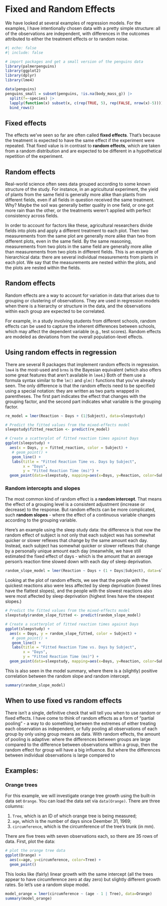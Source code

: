 # Fixed and Random Effects

We have looked at several examples of regression models. For the examples, I have intentionally chosen data with a pretty simple structure: all of the observations are independent, with differences in the outcomes attributed to either the treatment effects or to random noise.

```r
#| echo: false
#| include: false

# import packages and get a small version of the penguins data
library(palmerpenguins)
library(ggplot2)
library(dplyr)
library(lme4)

data(penguins)
penguins_small = subset(penguins, !is.na(body_mass_g)) |>
  split(f=~species) |>
  lapply(function(x) subset(x, c(rep(TRUE, 5), rep(FALSE, nrow(x)-5)))) |>
  bind_rows()
```


## Fixed effects

The effects we've seen so far are often called **fixed effects**. That's
because the treatment is expected to have the same effect if the experiment
were repeated. That fixed value is in contrast to **random effects**, which are
taken from a random distribution and are expected to be different in a
hypothetical repetition of the experiment.

<!-- FIXME: Same header appears twice. -->

## Random effects

Real-world science often sees data grouped according to some known structure of
the study. For instance, in an agricultural experiment, the yield of plants
from the same field is generally more alike than plants from different fields,
even if all fields in question received the same treatment. Why? Maybe the soil
was generally better quality in one field, or one got more rain than the other,
or the treatments weren't applied with perfect consistency across fields.

In order to account for factors like these, agricultural researchers divide
fields into plots and apply a different treatment to each plot. Then two
measurements from the same plot are generally more alike than two from
different plots, even in the same field. By the same reasoning, measurements
from two plots in the same field are generally more alike than measurements
from two plots in different fields. This is an example of hierarchical data:
there are several individual measurements from plants in each plot. We say that
the measurements are nested within the plots, and the plots are nested within
the fields. 


## Random effects

Random effects are a way to account for variation in data that arises due to grouping or clustering of observations. They are used in regression models when there is a hierarchy or structure in the data, and the observations within each group are expected to be correlated.

For example, in a study involving students from different schools, random effects can be used to capture the inherent differences between schools, which may affect the dependent variable (e.g., test scores). Random effects are modeled as deviations from the overall population-level effects.


## Using random effects in regression

There are several R packages that implement random effects in regression.
`lme4` is the most-used and `brms` is the Bayesian equivalent (which also
offers some great features that aren't available in `lme4`.) Both of them use a
formula syntax similar to the `lm()` and `glm()` functions that you've already
seen. The only difference is that the random effects need to be specified using
a special notation: they are written as two parts wrapped in parentheses. The
first part indicates the effect that changes with the grouping factor, and the
second part indicates what variable is the grouping factor.

```r
re_model = lmer(Reaction ~ Days + (1|Subject), data=sleepstudy)
```


```r
# Predict the fitted values from the mixed-effects model
sleepstudy$fitted_reaction <- predict(re_model)

# Create a scatterplot of fitted reaction times against Days
ggplot(sleepstudy) +
  aes(x = Days, y = fitted_reaction, color = Subject) +
   # geom_point() +
   geom_line() +
   labs(title = "Fitted Reaction Time vs. Days by Subject",
        x = "Days",
        y = "Fitted Reaction Time (ms)") +
  geom_point(data=sleepstudy, mapping=aes(x=Days, y=Reaction, color=Subject))
```


### Random intercepts and slopes

The most common kind of random effect is a **random intercept**. That means the
effect of a grouping level is a consistent adjustment (increase or decrease) to
the response. But random effects can be more complicated, such **random
slopes** - where the effect of a continuous variable changes according to the
grouping variable.

Here's an example using the sleep study data: the difference is that now the
random effect of subject is not only that each subject was has somewhat quicker
or slower reflexes that change by the same amount each day. Instead, each
subject has somewhat quicker or slower reflexes that change by a personally
unique amount each day (meanwhile, we have still estimated the fixed effect of
days - which is the amount that an average person's reaction time slowed down
with each day of sleep deprivation.

```r
random_slope_model = lmer(Reaction ~ Days + (1 + Days|Subject), data=sleepstudy)
```

Looking at the plot of random effects, we see that the people with the quickest reactions also were less affected by sleep deprivation (lowest lines have the flattest slopes), and the people with the slowest reactions also were most affected by sleep deprivation (highest lines have the steepest slopes.)

```r
# Predict the fitted values from the mixed-effects model
sleepstudy$random_slope_fitted <- predict(random_slope_model)

# Create a scatterplot of fitted reaction times against Days
ggplot(sleepstudy) +
  aes(x = Days, y = random_slope_fitted, color = Subject) +
   # geom_point() +
   geom_line() +
   labs(title = "Fitted Reaction Time vs. Days by Subject",
        x = "Days",
        y = "Fitted Reaction Time (ms)") +
  geom_point(data=sleepstudy, mapping=aes(x=Days, y=Reaction, color=Subject))
```


This is also seen in the model summary, where there is a (slightly) positive correlation between the random slope and random intercept.

```r
summary(random_slope_model)
```


## When to use fixed vs random effects

<!-- FIXME: This paragraph ends mid-sentence. -->

There isn't a single, definitive check that will tell you when to use random or
fixed effects. I have come to think of random effects as a form of "partial
pooling" - a way to do something between the extremes of either treating each
observation as independent, or fully pooling all observations of each group by
only using group means as data. With random effects, the amount of pooling is
adaptive: where the differences between groups are large compared to the
difference between observations within a group, then the random effect for
group will have a big influence. But where the differences between individual
observations is large compared to 


## Examples:

### Orange trees

For this example, we will investigate orange tree growth using the built-in
data set `Orange`. You can load the data set via `data(Orange)`. There are
three columns:

1. `Tree`, which is an ID of which orange tree is being measured;
2. `age`, which is the number of days since Deember 31, 1969;
3. `circumference`, which is the circumference of the tree's trunk (in mm).

There are five trees with seven observations each, so there are 35 rows of
data. First, plot the data:

```r
# plot the orange tree data
ggplot(Orange) +
  aes(x=age, y=circumference, color=Tree) +
  geom_point()
```

This looks like (fairly) linear growth with the same intercept (all the trees appear to have circumference zero at day zero) but slightly different growth rates. So let's use a random slope model.

```r
model_orange = lmer(circumference ~ (age - 1 | Tree), data=Orange)
summary(model_orange)
```
